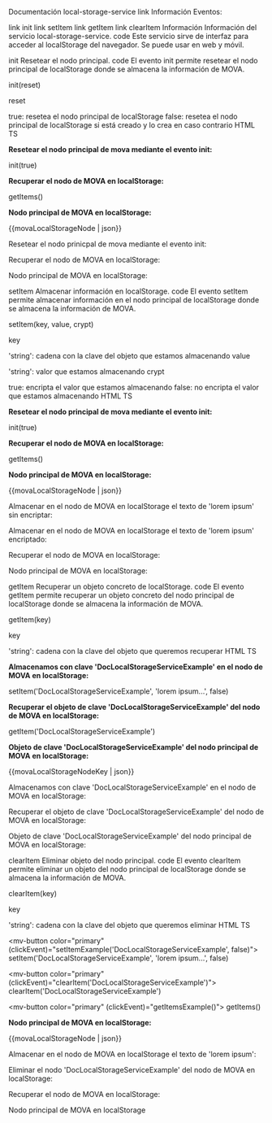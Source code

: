 Documentación local-storage-service
link Información
Eventos:

link init
link setItem
link getItem
link clearItem
Información
Información del servicio local-storage-service.
code
Este servicio sirve de interfaz para acceder al localStorage del navegador. Se puede usar en web y móvil.

init
Resetear el nodo principal.
code
El evento init permite resetear el nodo principal de localStorage donde se almacena la información de MOVA.

init(reset)

reset

true: resetea el nodo principal de localStorage
false: resetea el nodo principal de localStorage si está creado y lo crea en caso contrario
HTML
TS

  <p>
    <strong>
      Resetear el nodo principal de mova mediante el evento init:
    </strong>
  </p>
  <mv-button
    color="primary"
    (clickEvent)="initEventExample()">
    init(true)
  </mv-button>

  <p><strong>Recuperar el nodo de MOVA en localStorage:</strong></p>
  <mv-button
    color="primary"
    (clickEvent)="getItemsExample()">
    getItems()
  </mv-button>

  <p><strong>Nodo principal de MOVA en localStorage:</strong></p>
  <p>{{movaLocalStorageNode | json}}</p>
  
Resetear el nodo prinicpal de mova mediante el evento init:

Recuperar el nodo de MOVA en localStorage:

Nodo principal de MOVA en localStorage:


setItem
Almacenar información en localStorage.
code
El evento setItem permite almacenar información en el nodo principal de localStorage donde se almacena la información de MOVA.

setItem(key, value, crypt)

key

'string': cadena con la clave del objeto que estamos almacenando
value

'string': valor que estamos almacenando
crypt

true: encripta el valor que estamos almacenando
false: no encripta el valor que estamos almacenando
HTML
TS

  <p><strong>Resetear el nodo principal de mova mediante el evento init:</strong></p>
  <mv-button
    color="primary"
    (clickEvent)="initEventExample()">
    init(true)
  </mv-button>

  <p><strong>Recuperar el nodo de MOVA en localStorage:</strong></p>
  <mv-button
    color="primary"
    (clickEvent)="getItemsExample()">
    getItems()
  </mv-button>

  <p><strong>Nodo principal de MOVA en localStorage:</strong></p>
  <p>{{movaLocalStorageNode | json}}</p>
  
Almacenar en el nodo de MOVA en localStorage el texto de 'lorem ipsum' sin encriptar:

Almacenar en el nodo de MOVA en localStorage el texto de 'lorem ipsum' encriptado:

Recuperar el nodo de MOVA en localStorage:

Nodo principal de MOVA en localStorage:


getItem
Recuperar un objeto concreto de localStorage.
code
El evento getItem permite recuperar un objeto concreto del nodo principal de localStorage donde se almacena la información de MOVA.

getItem(key)

key

'string': cadena con la clave del objeto que queremos recuperar
HTML
TS

  <p><strong>Almacenamos con clave 'DocLocalStorageServiceExample' en el nodo de MOVA en localStorage:</strong></p>
  <mv-button
    color="primary"
    (clickEvent)="setItemExample('DocLocalStorageServiceExample', false)">
    setItem('DocLocalStorageServiceExample', 'lorem ipsum...', false)
  </mv-button>

  <p><strong>Recuperar el objeto de clave 'DocLocalStorageServiceExample' del nodo de MOVA en localStorage:</strong></p>
  <mv-button
    color="primary"
    (clickEvent)="getItem('DocLocalStorageServiceExample')">
    getItem('DocLocalStorageServiceExample')
  </mv-button>

  <p><strong>Objeto de clave 'DocLocalStorageServiceExample' del nodo principal de MOVA en localStorage:</strong></p>
  <p>{{movaLocalStorageNodeKey | json}}</p>
  
Almacenamos con clave 'DocLocalStorageServiceExample' en el nodo de MOVA en localStorage:

Recuperar el objeto de clave 'DocLocalStorageServiceExample' del nodo de MOVA en localStorage:

Objeto de clave 'DocLocalStorageServiceExample' del nodo principal de MOVA en localStorage:


clearItem
Eliminar objeto del nodo principal.
code
El evento clearItem permite eliminar un objeto del nodo principal de localStorage donde se almacena la información de MOVA.

clearItem(key)

key

'string': cadena con la clave del objeto que queremos eliminar
HTML
TS

  <mv-button
    color="primary"
    (clickEvent)="setItemExample('DocLocalStorageServiceExample', false)">
    setItem('DocLocalStorageServiceExample', 'lorem ipsum...', false)
  </mv-button>

  <mv-button
    color="primary"
    (clickEvent)="clearItem('DocLocalStorageServiceExample')">
    clearItem('DocLocalStorageServiceExample')
  </mv-button>

  <mv-button
    color="primary"
    (clickEvent)="getItemsExample()">
    getItems()
  </mv-button>

  <p><strong>Nodo principal de MOVA en localStorage:</strong></p>
  <p>{{movaLocalStorageNode | json}}</p>
  
Almacenar en el nodo de MOVA en localStorage el texto de 'lorem ipsum':

Eliminar el nodo 'DocLocalStorageServiceExample' del nodo de MOVA en localStorage:

Recuperar el nodo de MOVA en localStorage:

Nodo principal de MOVA en localStorage